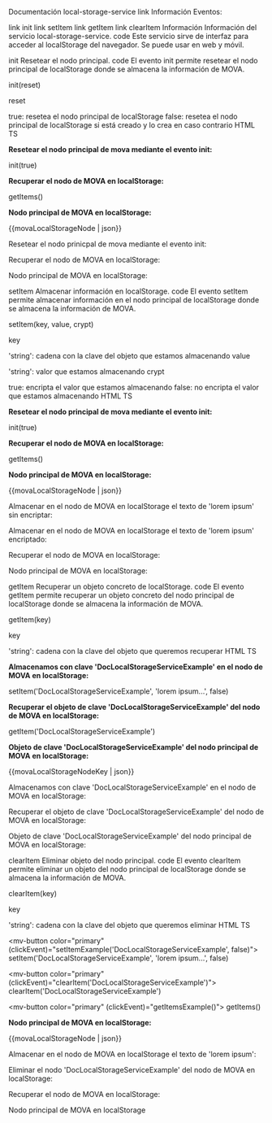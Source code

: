 Documentación local-storage-service
link Información
Eventos:

link init
link setItem
link getItem
link clearItem
Información
Información del servicio local-storage-service.
code
Este servicio sirve de interfaz para acceder al localStorage del navegador. Se puede usar en web y móvil.

init
Resetear el nodo principal.
code
El evento init permite resetear el nodo principal de localStorage donde se almacena la información de MOVA.

init(reset)

reset

true: resetea el nodo principal de localStorage
false: resetea el nodo principal de localStorage si está creado y lo crea en caso contrario
HTML
TS

  <p>
    <strong>
      Resetear el nodo principal de mova mediante el evento init:
    </strong>
  </p>
  <mv-button
    color="primary"
    (clickEvent)="initEventExample()">
    init(true)
  </mv-button>

  <p><strong>Recuperar el nodo de MOVA en localStorage:</strong></p>
  <mv-button
    color="primary"
    (clickEvent)="getItemsExample()">
    getItems()
  </mv-button>

  <p><strong>Nodo principal de MOVA en localStorage:</strong></p>
  <p>{{movaLocalStorageNode | json}}</p>
  
Resetear el nodo prinicpal de mova mediante el evento init:

Recuperar el nodo de MOVA en localStorage:

Nodo principal de MOVA en localStorage:


setItem
Almacenar información en localStorage.
code
El evento setItem permite almacenar información en el nodo principal de localStorage donde se almacena la información de MOVA.

setItem(key, value, crypt)

key

'string': cadena con la clave del objeto que estamos almacenando
value

'string': valor que estamos almacenando
crypt

true: encripta el valor que estamos almacenando
false: no encripta el valor que estamos almacenando
HTML
TS

  <p><strong>Resetear el nodo principal de mova mediante el evento init:</strong></p>
  <mv-button
    color="primary"
    (clickEvent)="initEventExample()">
    init(true)
  </mv-button>

  <p><strong>Recuperar el nodo de MOVA en localStorage:</strong></p>
  <mv-button
    color="primary"
    (clickEvent)="getItemsExample()">
    getItems()
  </mv-button>

  <p><strong>Nodo principal de MOVA en localStorage:</strong></p>
  <p>{{movaLocalStorageNode | json}}</p>
  
Almacenar en el nodo de MOVA en localStorage el texto de 'lorem ipsum' sin encriptar:

Almacenar en el nodo de MOVA en localStorage el texto de 'lorem ipsum' encriptado:

Recuperar el nodo de MOVA en localStorage:

Nodo principal de MOVA en localStorage:


getItem
Recuperar un objeto concreto de localStorage.
code
El evento getItem permite recuperar un objeto concreto del nodo principal de localStorage donde se almacena la información de MOVA.

getItem(key)

key

'string': cadena con la clave del objeto que queremos recuperar
HTML
TS

  <p><strong>Almacenamos con clave 'DocLocalStorageServiceExample' en el nodo de MOVA en localStorage:</strong></p>
  <mv-button
    color="primary"
    (clickEvent)="setItemExample('DocLocalStorageServiceExample', false)">
    setItem('DocLocalStorageServiceExample', 'lorem ipsum...', false)
  </mv-button>

  <p><strong>Recuperar el objeto de clave 'DocLocalStorageServiceExample' del nodo de MOVA en localStorage:</strong></p>
  <mv-button
    color="primary"
    (clickEvent)="getItem('DocLocalStorageServiceExample')">
    getItem('DocLocalStorageServiceExample')
  </mv-button>

  <p><strong>Objeto de clave 'DocLocalStorageServiceExample' del nodo principal de MOVA en localStorage:</strong></p>
  <p>{{movaLocalStorageNodeKey | json}}</p>
  
Almacenamos con clave 'DocLocalStorageServiceExample' en el nodo de MOVA en localStorage:

Recuperar el objeto de clave 'DocLocalStorageServiceExample' del nodo de MOVA en localStorage:

Objeto de clave 'DocLocalStorageServiceExample' del nodo principal de MOVA en localStorage:


clearItem
Eliminar objeto del nodo principal.
code
El evento clearItem permite eliminar un objeto del nodo principal de localStorage donde se almacena la información de MOVA.

clearItem(key)

key

'string': cadena con la clave del objeto que queremos eliminar
HTML
TS

  <mv-button
    color="primary"
    (clickEvent)="setItemExample('DocLocalStorageServiceExample', false)">
    setItem('DocLocalStorageServiceExample', 'lorem ipsum...', false)
  </mv-button>

  <mv-button
    color="primary"
    (clickEvent)="clearItem('DocLocalStorageServiceExample')">
    clearItem('DocLocalStorageServiceExample')
  </mv-button>

  <mv-button
    color="primary"
    (clickEvent)="getItemsExample()">
    getItems()
  </mv-button>

  <p><strong>Nodo principal de MOVA en localStorage:</strong></p>
  <p>{{movaLocalStorageNode | json}}</p>
  
Almacenar en el nodo de MOVA en localStorage el texto de 'lorem ipsum':

Eliminar el nodo 'DocLocalStorageServiceExample' del nodo de MOVA en localStorage:

Recuperar el nodo de MOVA en localStorage:

Nodo principal de MOVA en localStorage